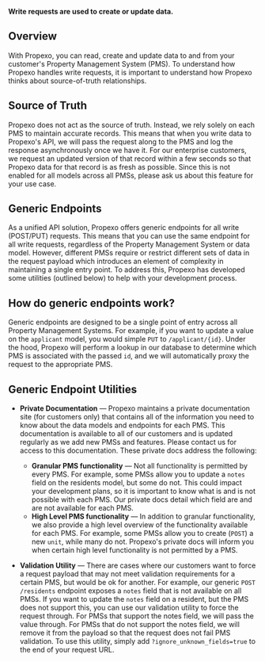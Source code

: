 **Write requests are used to create or update data.**

## Overview
With Propexo, you can read, create and update data to and from your customer's Property Management System (PMS). To understand how Propexo handles write requests, it is important to understand how Propexo thinks about source-of-truth relationships.

## Source of Truth
Propexo does not act as the source of truth. Instead, we rely solely on each PMS to maintain accurate records. This means that when you write data to Propexo's API, we will pass the request along to the PMS and log the response asynchronously once we have it. For our enterprise customers, we request an updated version of that record within a few seconds so that Propexo data for that record is as fresh as possible. Since this is not enabled for all models across all PMSs, please ask us about this feature for your use case.

## Generic Endpoints
As a unified API solution, Propexo offers generic endpoints for all write (POST/PUT) requests. This means that you can use the same endpoint for all write requests, regardless of the Property Management System or data model. However, different PMSs require or restrict different sets of data in the request payload which introduces an element of complexity in maintaining a single entry point. To address this, Propexo has developed some utilities (outlined below) to help with your development process.

## How do generic endpoints work?

Generic endpoints are designed to be a single point of entry across all Property Management Systems. For example, if you want to update a value on the `applicant` model, you would simple `PUT` to `/applicant/{id}`. Under the hood, Propexo will perform a lookup in our database to determine which PMS is associated with the passed `id`, and we will automatically proxy the request to the appropriate PMS.

## Generic Endpoint Utilities

* **Private Documentation** — Propexo maintains a private documentation site (for customers only) that contains all of the information you need to know about the data models and endpoints for each PMS. This documentation is available to all of our customers and is updated regularly as we add new PMSs and features. Please contact us for access to this documentation. These private docs address the following:
    * **Granular PMS functionality** — Not all functionality is permitted by every PMS. For example, some PMSs allow you to update a `notes` field on the residents model, but some do not. This could impact your development plans, so it is important to know what is and is not possible with each PMS. Our private docs detail which field are and are not available for each PMS.
    * **High Level PMS functionality** — In addition to granular functionality, we also provide a high level overview of the functionality available for each PMS. For example, some PMSs allow you to create (`POST`) a new `unit`, while many do not. Propexo's private docs will inform you when certain high level functionality is not permitted by a PMS.

* **Validation Utility** — There are cases where our customers want to force a request payload that may not meet validation requirements for a certain PMS, but would be ok for another. For example, our generic `POST /residents` endpoint exposes a `notes` field that is not available on all PMSs. If you want to update the `notes` field on a resident, but the PMS does not support this, you can use our validation utility to force the request through. For PMSs that support the notes field, we will pass the value through. For PMSs that do not support the notes field, we will remove it from the payload so that the request does not fail PMS validation. To use this utility, simply add `?ignore_unknown_fields=true` to the end of your request URL.